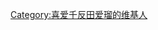 {{Userbox-2
  |border-c = #606D7D
  |border-s = 2

  |id1      = {{lang|ja|千反田}}
  |id1-c    = #363441
  |id1-s    = 14
  |id1-fc   = #FFFFFF

  |info     = '''[[古籍研究社系列#登场人物|<span style="color: #8B72AC;">我很好奇!!</span>]]'''
  |info-c   = #FFFFFF
  |info-s   = 12
  |info-fc  = #000000

  |id2      = {{lang|ja|える}}
  |id2-c    = #363441
  |id2-s    = 14
  |id2-fc   = #FFFFFF
}}
<includeonly>[[Category:喜爱千反田爱瑠的维基人]]</includeonly>